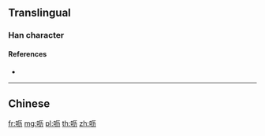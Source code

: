 {{also|嚦}}
==Translingual==

===Han character===
{{Han char|rn=30|rad=口|as=04|sn=7|four=|canj=RMKS|ids=⿰口历}}

====References====
* {{Han ref|kx=0181.191|hdz=10587.050|uh=5456|ud=21590}}

----

==Chinese==
{{zh-see|嚦}}

[[fr:呖]]
[[mg:呖]]
[[pl:呖]]
[[th:呖]]
[[zh:呖]]